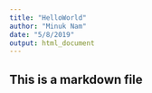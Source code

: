 ---
title: "HelloWorld"
author: "Minuk Nam"
date: "5/8/2019"
output: html_document
---

## This is a markdown file